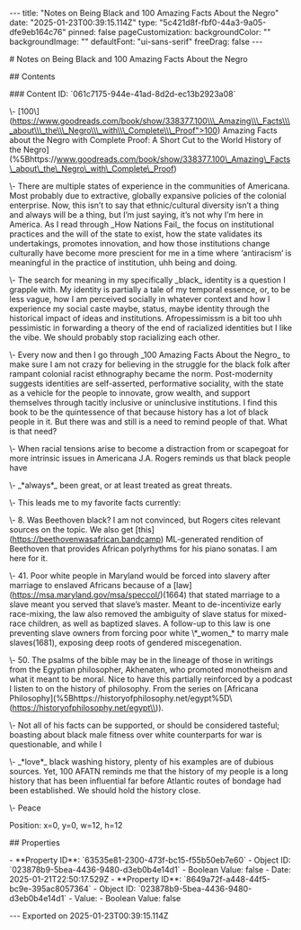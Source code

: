 \-\-\-
title: "Notes on Being Black and 100 Amazing Facts About the Negro"
date: "2025-01-23T00:39:15.114Z"
type: "5c421d8f-fbf0-44a3-9a05-dfe9eb164c76"
pinned: false
pageCustomization:
 backgroundColor: ""
 backgroundImage: ""
 defaultFont: "ui-sans-serif"
 freeDrag: false
\-\-\-

\# Notes on Being Black and 100 Amazing Facts About the Negro

\## Contents

\### Content ID: \`061c7175-944e-41ad-8d2d-ec13b2923a08\`

\\- \[100\\\](https://www.goodreads.com/book/show/338377.100\\\_Amazing\\\_Facts\\\_about\\\_the\\\_Negro\\\_with\\\_Complete\\\_Proof">100) Amazing Facts about the Negro with Complete Proof: A Short Cut to the World History of the Negro\](%5Bhttps://www.goodreads.com/book/show/338377.100\_Amazing\_Facts\_about\_the\_Negro\_with\_Complete\_Proof)

\\- There are multiple states of experience in the communities of Americana. Most probably due to extractive, globally expansive policies of the colonial enterprise. Now, this isn’t to say that ethnic/cultural diversity isn’t a thing and always will be a thing, but I’m just saying, it’s not why I’m here in America. As I read through \_How Nations Fail\_ the focus on institutional practices and the will of the state to exist, how the state validates its undertakings, promotes innovation, and how those institutions change culturally have become more prescient for me in a time where ‘antiracism‘ is meaningful in the practice of institution, uhh being and doing.

\\- The search for meaning in my specifically \_black\_ identity is a question I grapple with. My identity is partially a tale of my temporal essence, or, to be less vague, how I am perceived socially in whatever context and how I experience my social caste maybe, status, maybe identity through the historical impact of ideas and institutions. Afropessimissm is a bit too uhh pessimistic in forwarding a theory of the end of racialized identities but I like the vibe. We should probably stop racializing each other.

\\- Every now and then I go through \_100 Amazing Facts About the Negro\_ to make sure I am not crazy for believing in the struggle for the black folk after rampant colonial racist ethnography became the norm. Post-modernity suggests identities are self-asserted, performative sociality, with the state as a vehicle for the people to innovate, grow wealth, and support themselves through tacitly inclusive or uninclusive institutions. I find this book to be the quintessence of that because history has a lot of black people in it. But there was and still is a need to remind people of that. What is that need?

\\- When racial tensions arise to become a distraction from or scapegoat for more intrinsic issues in Americana J.A. Rogers reminds us that black people have

\\- \_\*always\*\_ been great, or at least treated as great threats.

\\- This leads me to my favorite facts currently:

\\- 8\. Was Beethoven black? I am not convinced, but Rogers cites relevant sources on the topic. We also get \[this\](https://beethovenwasafrican.bandcamp) ML-generated rendition of Beethoven that provides African polyrhythms for his piano sonatas. I am here for it.

\\- 41\. Poor white people in Maryland would be forced into slavery after marriage to enslaved Africans because of a \[law\](https://msa.maryland.gov/msa/speccol/)(1664) that stated marriage to a slave meant you served that slave’s master. Meant to de-incentivize early race-mixing, the law also removed the ambiguity of slave status for mixed-race children, as well as baptized slaves. A follow-up to this law is one preventing slave owners from forcing poor white \\\*\_women\_\* to marry male slaves(1681), exposing deep roots of gendered miscegenation.

\\- 50\. The psalms of the bible may be in the lineage of those in writings from the Egyptian philosopher, Akhenaten, who promoted monotheism and what it meant to be moral. Nice to have this partially reinforced by a podcast I listen to on the history of philosophy. From the series on \[Africana Philosophy\](%5Bhttps://historyofphilosophy.net/egypt%5D\\(https://historyofphilosophy.net/egypt\\)).

\\- Not all of his facts can be supported, or should be considered tasteful; boasting about black male fitness over white counterparts for war is questionable, and while I

\\- \_\*love\*\_ black washing history, plenty of his examples are of dubious sources. Yet, 100 AFATN reminds me that the history of my people is a long history that has been influential far before Atlantic routes of bondage had been established. We should hold the history close.

\\- Peace

Position: x=0, y=0, w=12, h=12

\## Properties

\- \*\*Property ID\*\*: \`63535e81-2300-473f-bc15-f55b50eb7e60\`
 \- Object ID: \`023878b9-5bea-4436-9480-d3eb0b4e14d1\`
 \- Boolean Value: false
 \- Date: 2025-01-21T22:50:17.529Z
\- \*\*Property ID\*\*: \`8649a72f-a448-44f5-bc9e-395ac8057364\`
 \- Object ID: \`023878b9-5bea-4436-9480-d3eb0b4e14d1\`
 \- Value:
 \- Boolean Value: false

\-\-\-
Exported on 2025-01-23T00:39:15.114Z